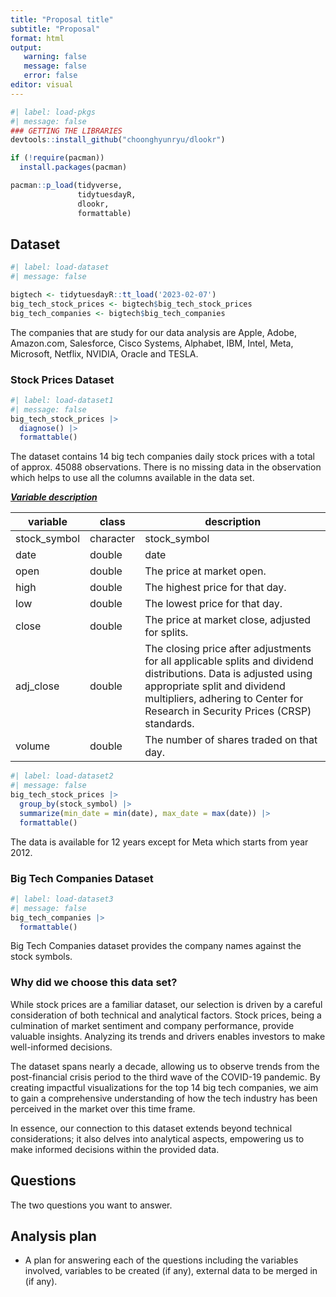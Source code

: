 ```yaml
---
title: "Proposal title"
subtitle: "Proposal"
format: html
output:
   warning: false
   message: false
   error: false
editor: visual
---
```


```r
#| label: load-pkgs
#| message: false
### GETTING THE LIBRARIES
devtools::install_github("choonghyunryu/dlookr")

if (!require(pacman))
  install.packages(pacman)

pacman::p_load(tidyverse,
               tidytuesdayR,
               dlookr,
               formattable)
```

## Dataset

```r
#| label: load-dataset
#| message: false

bigtech <- tidytuesdayR::tt_load('2023-02-07')
big_tech_stock_prices <- bigtech$big_tech_stock_prices
big_tech_companies <- bigtech$big_tech_companies

```

The companies that are study for our data analysis are Apple, Adobe, Amazon.com, Salesforce, Cisco Systems, Alphabet, IBM, Intel, Meta, Microsoft, Netflix, NVIDIA, Oracle and TESLA.

### Stock Prices Dataset

```r
#| label: load-dataset1
#| message: false
big_tech_stock_prices |>
  diagnose() |>
  formattable()
```

The dataset contains 14 big tech companies daily stock prices with a total of approx. 45088 observations. There is no missing data in the observation which helps to use all the columns available in the data set.

[***Variable description***]{.underline}

| variable     | class     | description                                                                                                                                                                                                                       |
|-------------|-------------|-----------------------------------------------|
| stock_symbol | character | stock_symbol                                                                                                                                                                                                                      |
| date         | double    | date                                                                                                                                                                                                                              |
| open         | double    | The price at market open.                                                                                                                                                                                                         |
| high         | double    | The highest price for that day.                                                                                                                                                                                                   |
| low          | double    | The lowest price for that day.                                                                                                                                                                                                    |
| close        | double    | The price at market close, adjusted for splits.                                                                                                                                                                                   |
| adj_close    | double    | The closing price after adjustments for all applicable splits and dividend distributions. Data is adjusted using appropriate split and dividend multipliers, adhering to Center for Research in Security Prices (CRSP) standards. |
| volume       | double    | The number of shares traded on that day.                                                                                                                                                                                          |

```r
#| label: load-dataset2
#| message: false
big_tech_stock_prices |> 
  group_by(stock_symbol) |> 
  summarize(min_date = min(date), max_date = max(date)) |> 
  formattable()
```

The data is available for 12 years except for Meta which starts from year 2012.

### Big Tech Companies Dataset

```r
#| label: load-dataset3
#| message: false
big_tech_companies |>
  formattable()
```

Big Tech Companies dataset provides the company names against the stock symbols.

### Why did we choose this data set?

While stock prices are a familiar dataset, our selection is driven by a careful consideration of both technical and analytical factors. Stock prices, being a culmination of market sentiment and company performance, provide valuable insights. Analyzing its trends and drivers enables investors to make well-informed decisions.

The dataset spans nearly a decade, allowing us to observe trends from the post-financial crisis period to the third wave of the COVID-19 pandemic. By creating impactful visualizations for the top 14 big tech companies, we aim to gain a comprehensive understanding of how the tech industry has been perceived in the market over this time frame.

In essence, our connection to this dataset extends beyond technical considerations; it also delves into analytical aspects, empowering us to make informed decisions within the provided data.

## Questions

The two questions you want to answer.

## Analysis plan

-   A plan for answering each of the questions including the variables involved, variables to be created (if any), external data to be merged in (if any).
